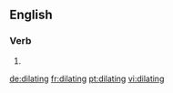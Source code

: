 ==English==

===Verb===
{{head|en}}

# {{present participle of|dilate}}

[[de:dilating]]
[[fr:dilating]]
[[pt:dilating]]
[[vi:dilating]]